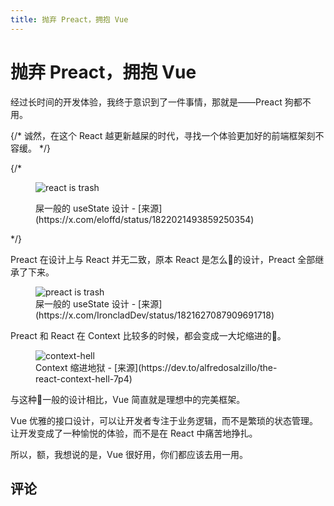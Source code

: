 ```yaml
---
title: 抛弃 Preact，拥抱 Vue
---
```


# 抛弃 Preact，拥抱 Vue


<Metadata author="swwind" time="2024-2-29" />

经过长时间的开发体验，我终于意识到了一件事情，那就是——<span class="truth" title="你知道的太多了">Preact 狗都不用</span>。

{/* 诚然，在这个 React 越更新越屎的时代，寻找一个体验更加好的前端框架刻不容缓。 */}

{/* <figure>
  <img src="/assets/figures/vue/react-is-trash.jpg" alt="react is trash" />
  <figcaption>屎一般的 useState 设计 - [来源](https://x.com/eloffd/status/1822021493859250354)</figcaption>
</figure> */}

Preact 在设计上与 React 并无二致，原本 React 是怎么💩的设计，Preact 全部继承了下来。

<figure>
  <img src="/assets/figures/vue/preact-is-trash.jpg" alt="preact is trash" />
  <figcaption>屎一般的 useState 设计 - [来源](https://x.com/IroncladDev/status/1821627087909691718)</figcaption>
</figure>

Preact 和 React 在 Context 比较多的时候，都会变成一大坨缩进的💩。

<figure>
  <img src="/assets/figures/vue/context-hell.png" alt="context-hell" />
  <figcaption>Context 缩进地狱 - [来源](https://dev.to/alfredosalzillo/the-react-context-hell-7p4)</figcaption>
</figure>

与这种💩一般的设计相比，Vue 简直就是理想中的完美框架。

Vue 优雅的接口设计，可以让开发者专注于业务逻辑，而不是繁琐的状态管理。让开发变成了一种愉悦的体验，而不是在 React 中痛苦地挣扎。

所以，额，我想说的是，Vue 很好用，你们都应该去用一用。

## 评论

<Reactions path="hug-to-vue" />
<Comments path="hug-to-vue" />
